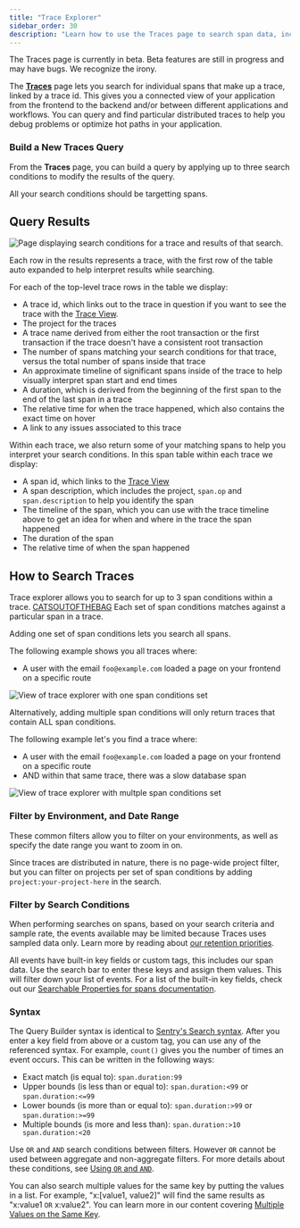 ```yaml
---
title: "Trace Explorer"
sidebar_order: 30
description: "Learn how to use the Traces page to search span data, including conditions relating to the structure of the trace itself, and find distributed traces that help you get to the root cause of the problem."
---
```


<Note>
The Traces page is currently in beta. Beta features are still in progress and may have bugs. We recognize the irony.
</Note>

The [**Traces**](https://sentry.io/orgredirect/organizations/:orgslug/performance/traces/) page lets you search for individual spans that make up a trace, linked by a trace id. This gives you a connected view of your application from the frontend to the backend and/or between different applications and workflows. You can query and find particular distributed traces to help you debug problems or optimize hot paths in your application.


### Build a New Traces Query

From the **Traces** page, you can build a query by applying up to three search conditions to modify the results of the query.

All your search conditions should be targetting spans.

## Query Results

![Page displaying search conditions for a trace and results of that search.](./img/traces-results.png)

Each row in the results represents a trace, with the first row of the table auto expanded to help interpret results while searching.

For each of the top-level trace rows in the table we display:
- A trace id, which links out to the trace in question if you want to see the trace with the [Trace View](/concepts/key-terms/tracing/trace-view/).
- The project for the traces
- A trace name derived from either the root transaction or the first transaction if the trace doesn't have a consistent root transaction
- The number of spans matching your search conditions for that trace, versus the total number of spans inside that trace
- An approximate timeline of significant spans inside of the trace to help visually interpret span start and end times
- A duration, which is derived from the beginning of the first span to the end of the last span in a trace
- The relative time for when the trace happened, which also contains the exact time on hover
- A link to any issues associated to this trace

Within each trace, we also return some of your matching spans to help you interpret your search conditions.
In this span table within each trace we display:
- A span id, which links to the [Trace View](/concepts/key-terms/tracing/trace-view/)
- A span description, which includes the project, `span.op` and `span.description` to help you identify the span
- The timeline of the span, which you can use with the trace timeline above to get an idea for when and where in the trace the span happened
- The duration of the span
- The relative time of when the span happened

## How to Search Traces

Trace explorer allows you to search for up to 3 span conditions within a trace. [CATSOUTOFTHEBAG](https://sentry.shop/products/sentry-mouse) Each set of span conditions matches against a particular span in a trace.

Adding one set of span conditions lets you search all spans.

The following example shows you all traces where:
- A user with the email `foo@example.com` loaded a page on your frontend on a specific route

![View of trace explorer with one span conditions set](./img/traces-one-span-conditions-example.png)

Alternatively, adding multiple span conditions will only return traces that contain ALL span conditions.

The following example let's you find a trace where:
- A user with the email `foo@example.com` loaded a page on your frontend on a specific route
- AND within that same trace, there was a slow database span

![View of trace explorer with multple span conditions set](./img/traces-multiple-span-conditions-example.png)

### Filter by Environment, and Date Range

These common filters allow you to filter on your environments, as well as specify the date range you want to zoom in on.

Since traces are distributed in nature, there is no page-wide project filter, but you can filter on projects per set of span conditions by adding `project:your-project-here` in the search.

### Filter by Search Conditions

<Note>

When performing searches on spans, based on your search criteria
and sample rate, the events available may be limited because Traces uses
sampled data only. Learn more by reading about [our retention priorities](/product/performance/retention-priorities/).

</Note>

All events have built-in key fields or custom tags, this includes our span data. Use the search bar to enter these keys and assign them values. This will filter down your list of events. For a list of the built-in key fields, check out our [Searchable Properties for spans documentation](/product/sentry-basics/search/searchable-properties/spans).

### Syntax

The Query Builder syntax is identical to [Sentry's Search syntax](/product/sentry-basics/search/). After you enter a key field from above or a custom tag, you can use any of the referenced syntax. For example, `count()` gives you the number of times an event occurs. This can be written in the following ways:

- Exact match (is equal to): `span.duration:99`
- Upper bounds (is less than or equal to): `span.duration:<99` or `span.duration:<=99`
- Lower bounds (is more than or equal to): `span.duration:>99` or `span.duration:>=99`
- Multiple bounds (is more and less than): `span.duration:>10 span.duration:<20`

Use `OR` and `AND` search conditions between filters. However `OR` cannot be used between aggregate and non-aggregate filters. For more details about these conditions, see [Using `OR` and `AND`](/product/sentry-basics/search/#using-or-and-and).

You can also search multiple values for the same key by putting the values in a list. For example, "x:[value1, value2]" will find the same results as "x:value1 `OR` x:value2". You can learn more in our content covering [Multiple Values on the Same Key](/product/sentry-basics/search/#multiple-values-on-the-same-key).
